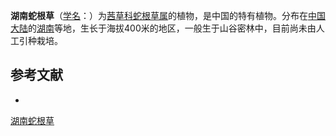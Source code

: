 {{Speciesbox
| name = 湖南蛇根草
| status = 
| status_system = 
| image =
| genus = Ophiorrhiza
| species = hunanica
| authority = H. S. Lo
}}

'''湖南蛇根草'''（[[学名|学名]]：{{lang|la|''Ophiorrhiza hunanica''}}）为[[茜草科|茜草科]][[蛇根草属|蛇根草属]]的植物，是中国的特有植物。分布在[[中国大陆|中国大陆]]的[[湖南|湖南]]等地，生长于海拔400米的地区，一般生于山谷密林中，目前尚未由人工引种栽培。

== 参考文献 ==
<div class="references-small">
* {{cite web| url =http://www.bioinfo.cn/db05/KmzwSpecies.php?action=view&id=19849| title =湖南蛇根草| work =《中国高等植物数据库全库》| publisher =中国科学院微生物研究所| author =昆明植物研究所| accessdate =2009-02-25| deadurl =yes| archiveurl =https://web.archive.org/web/20160305063945/http://www.bioinfo.cn/db05/KmzwSpecies.php?action=view&id=19849| archivedate =2016-03-05}}
</div>
{{Taxonbar|from=Q15230713}}

[[Category:蛇根草属|湖南蛇根草]]


{{植物小作品}}